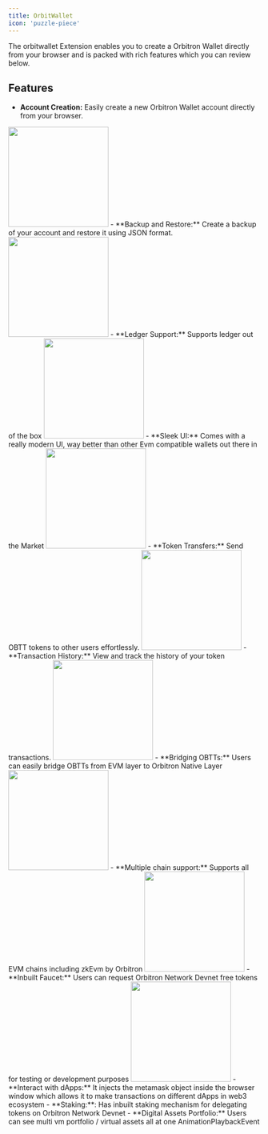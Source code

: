 ```yaml
---
title: OrbitWallet
icon: 'puzzle-piece'
---
```


The orbitwallet Extension enables you to create a Orbitron Wallet directly from your browser and is packed with rich features which you can review below.

## Features

- **Account Creation:** Easily create a new Orbitron Wallet account directly from your browser.
<img height="200" src="/images/orbitwallet/orbitwallet-1.png" />
- **Backup and Restore:** Create a backup of your account and restore it using JSON format.
<img height="200" src="/images/orbitwallet/orbitwallet-2.png" />
- **Ledger Support:** Supports ledger out of the box
<img height="200" src="/images/orbitwallet/orbitwallet-3.png" />
- **Sleek UI:** Comes with a really modern UI, way better than other Evm compatible wallets out there in the Market
<img height="200" src="/images/orbitwallet/orbitwallet-4.png" />
- **Token Transfers:** Send OBTT tokens to other users effortlessly.
<img height="200" src="/images/orbitwallet/5.png" />
- **Transaction History:** View and track the history of your token transactions.
<img height="200" src="/images/orbitwallet/6.png" />
- **Bridging OBTTs:** Users can easily bridge OBTTs from EVM layer to Orbitron Native Layer
<img height="200" src="/images/orbitwallet/7.png" />
- **Multiple chain support:** Supports all EVM chains including zkEvm by Orbitron
<img height="200" src="/images/orbitwallet/8.png" />
- **Inbuilt Faucet:** Users can request Orbitron Network Devnet free tokens for testing or development purposes
<img height="200" src="/images/orbitwallet/9.png" />
- **Interact with dApps:** It injects the metamask object inside the browser window which allows it to make transactions on different dApps in web3 ecosystem
- **Staking:**: Has inbuilt staking mechanism for delegating tokens on Orbitron Network Devnet
- **Digital Assets Portfolio:** Users can see multi vm portfolio / virtual assets all at one AnimationPlaybackEvent
